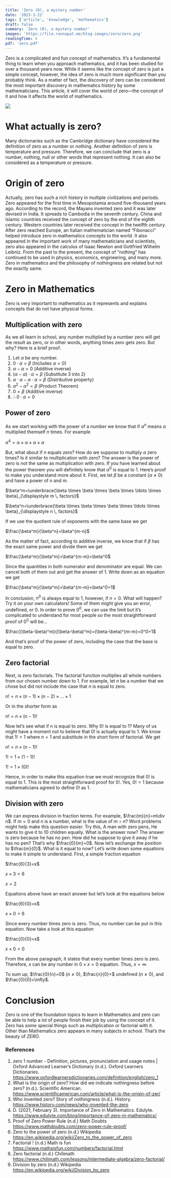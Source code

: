 ```yaml
---
title: 'Zero (0), a mystery number'
date: '2023-3-22'
tags: ['article', 'knowledge', 'mathematics']
draft: false
summary: 'Zero (0), a mystery number'
images: 'https://file.ronnapat.me/blog-images/zero/zero.png'
readingTime: 5
pdf: 'zero.pdf'
---
```


Zero is a complicated and fun concept of mathematics. It’s a fundamental thing to learn when you approach mathematics, and it has been studied for over a thousand years now. While it seems like the concept of zero is just a simple concept, however, the idea of zero is much more significant than you probably think. As a matter of fact, the discovery of zero can be considered the most important discovery in mathematics history by some mathematicians. This article, it will cover the world of zero—the concept of it and how it affects the world of mathematics.

![](https://file.ronnapat.me/blog-images/zero/zero.png)

# What actually is zero?

Many dictionaries such as the Cambridge dictionary have considered the definition of zero as a number or nothing. Another definition of zero is temperature and pressure. Therefore, we can conclude that zero is a number, nothing, null or other words that represent nothing. It can also be considered as a temperature or pressure.

# Origin of zero

Actually, zero has such a rich history in multiple civilizations and periods. Zero appeared for the first time in Mesopotamia around five-thousand years ago. According to the record, the Mayans invented zero and it was later devised in India. It spreads to Cambodia in the seventh century. China and Islamic countries received the concept of zero by the end of the eighth century. Western countries later received the concept in the twelfth century. After zero reached Europe, an Italian mathematician named “Fibonacci” helped introduce zero in mathematics concepts to the world. It also appeared in the important work of many mathematicians and scientists, zero also appeared in the calculus of Isaac Newton and Gottfried Wilhelm Leibniz. From the past to the present, the concept of “nothing” has continued to be used in physics, economics, engineering, and many more. Zero in mathematics and the philosophy of nothingness are related but not the exactly same.

# Zero in Mathematics

Zero is very important to mathematics as it represents and explains concepts that do not have physical forms.

## Multiplication with zero

As we all learn in school, any number multiplied by a number zero will get the result as zero, or in other words, anything times zero gets zero. But why? Here is a brief proof.

1. Let $\alpha$ be any number.
2. $0\cdot\alpha=\beta$ (Includes $\alpha=0$)
3. $\alpha-\alpha=0$ (Additive inverse)
4. $(\alpha-\alpha)\cdot\alpha=\beta$ (Substitute 3 into 2)
5. $\alpha\cdot\alpha-\alpha\cdot\alpha=\beta$ (Distributive property)
6. $\alpha^{2}-\alpha^{2}=\beta$ (Product Theorem)
7. $0=\beta$ (Additive inverse)
8. $\therefore0\cdot\alpha=0$

## Power of zero

As we start working with the power of a number we know that if $\alpha^n$ means $\alpha$ multiplied themself $n$ times. For example

$\alpha^4=\alpha\times\alpha\times\alpha\times\alpha$

But, what about if $n$ equals zero? How do we suppose to multiply $\alpha$ zero times? Is it similar to multiplication with zero? The answer is the power of zero is not the same as multiplication with zero. If you have learned about the power theorem you will definitely know that $\alpha^0$ is equal to 1. Here’s proof to make you understand more about it. First, we let $\beta$ be a constant ($\alpha\neq0$) and have a power of $n$ and $m$.

$\beta^m=\underbrace{\beta \times \beta \times \beta \times \ldots \times \beta}_{\displaystyle m \, factors}$

$\beta^n=\underbrace{\beta \times \beta \times \beta \times \ldots \times \beta}_{\displaystyle n \, factors}$

If we use the quotient rule of exponents with the same base we get

$\frac{\beta^m}{\beta^n}=\beta^{m-n}$

As the matter of fact, according to additive inverse, we know that if $\beta$ has the exact same power and divide them we get

$\frac{\beta^m}{\beta^m}=\beta^{m-m}=\beta^0$

Since the quantities in both numerator and denominator are equal. We can cancel both of them out and get the answer of 1. Write down as an equation we get

$\frac{\beta^m}{\beta^m}=\beta^{m-m}=\beta^0=1$

In conclusion, $n^0$ is always equal to 1, however, if $n=0$. What will happen? Try it on your own calculators! Some of them might give you an error, undefined, or 0. In order to prove $0^0$, we can use the limit but it’s complicated to understand for most people so the most straightforward proof of $0^0$ will be...

$\frac{(\beta-\beta)^m}{(\beta-\beta)^m}=(\beta-\beta)^{m-m}=0^0=1$

And that’s proof of the power of zero, including the case that the base is equal to zero.

## Zero factorial

Next, is zero factorials. The factorial function multiplies all whole numbers from our chosen number down to $1$. For example, let $n$ be a number that we chose but did not include the case that $n$ is equal to zero.

$n!=n\times(n-1)\times(n-2)\times...\times1$

Or in the shorter form as

$n!=n\times(n-1)!$

Now let’s see what if n is equal to zero. Why $0!$ is equal to $1$? Many of us might have a moment not to believe that $0!$ is actually equal to $1$. We know that $1! = 1$ where $n=1$ and substitute in the short form of factorial. We get

$n!=n\times(n-1)!$

$1!=1\times(1-1)!$

$1!=1\times(0)!$

Hence, in order to make this equation true we must recognize that $0!$ is equal to 1. This is the most straightforward proof for $0!$. Yes, $0!=1$ because mathematicians agreed to define $0!$ as 1.

## Division with zero

We can express division in fraction terms. For example, $\frac{m}{n}=m\div n$. If $m=0$ and $n$ is a number, what is the value of $m \div n$? Word problems might help make this question easier. Try this, A man with zero pens, He wants to give it to 10 children equally. What is the answer now? The answer is zero because he has no pen. How did he suppose to give it away if he has no pen? That’s why $\frac{0}{m}=0$. Now let’s exchange the position to $\frac{m}{0}$. What is it equal to now? Let’s write down some equations to make it simple to understand. First, a simple fraction equation

$\frac{6}{3}=x$

$x\times3=6$

$x=2$

Equations above have an exact answer but let’s look at the equations below

$\frac{6}{0}=x$

$x\times0=6$

Since every number times zero is zero. Thus, no number can be put in this equation. Now take a look at this equation

$\frac{0}{0}=x$

$x\times0=0$

From the above paragraph, it states that every number times zero is zero. Therefore, $x$ can be any number in $0\times x=0$ equation. Thus, $x=\infty$.

To sum up, $\frac{0}{n}=0$ ($n\neq0$), $\frac{n}{0}=$ undefined ($n\neq0$), and $\frac{0}{0}=\infty$.

# Conclusion

Zero is one of the foundation topics to learn in Mathematics and zero can be able to help a lot of people finish their job by using the concept of it. Zero has some special things such as multiplication or factorial with it. Other than Mathematics zero appears in many subjects in school. That’s the beauty of $ZERO$.

### References

1. zero 1 number - Definition, pictures, pronunciation and usage notes | Oxford Advanced Learner’s Dictionary (n.d.). Oxford Learners Dictionaries. https://www.oxfordlearnersdictionaries.com/definition/english/zero_1
2. What is the origin of zero? How did we indicate nothingness before zero? (n.d.). Scientific American. https://www.scientificamerican.com/article/what-is-the-origin-of-zer/
3. Who invented zero? Story of nothingness (n.d.). History. https://www.history.com/news/who-invented-the-zero
4. D. (2021, February 3). Importance of Zero in Mathematics. Edulyte. https://www.edulyte.com/blog/importance-of-zero-in-mathematics/
5. Proof of Zero Power Rule (n.d.) Math Doubts https://www.mathdoubts.com/zero-power-rule-proof/
6. Zero to the power of zero (n.d.) Wikipedia https://en.wikipedia.org/wiki/Zero_to_the_power_of_zero
7. Factorial ! (n.d.) Math is fun https://www.mathsisfun.com/numbers/factorial.html
8. Zero factorial (n.d.) Chilimath https://www.chilimath.com/lessons/intermediate-algebra/zero-factorial/
9. Division by zero (n.d.) Wikipedia https://en.wikipedia.org/wiki/Division_by_zero
